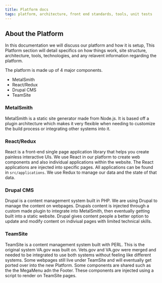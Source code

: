 ```yaml
---
title: Platform docs
tags: platform, architecture, front end standards, tools, unit tests
---
```


## About the Platform
In this documentation we will discuss our platform and how it is setup, This Platform section will detail
specifics on how things work, site structure, architecture, tools, technologies, and any relavent 
information regarding the platform.

The platform is made up of 4 major components.

- MetalSmith
- React/Redux
- Drupal CMS
- TeamSite

### MetalSmith
MetalSmith is a static site generator made from Node.js. It is based off a plugin architecture which 
makes it very flexible when needing to customize the build process or integrating other systems into it.

### React/Redux
React is a front-end single page application library that helps you create painless interactive UIs. 
We use React in our platform to create web components and also individual applications within the website. 
The React applications are injected into specific pages. All applications can be found in `src/applications`.
We use Redux to manage our data and the state of that data.

### Drupal CMS
Drupal is a content management system built in PHP. We are using Drupal to manage the content on webpages. Drupals content is injected through a custom made plugin to integrate into MetalSmith, then eventually getting built into a static website. Drupal gives content people a better option to update and modify content on indiviual pages with limited technical skills.

### TeamSite
TeamSite is a content management system built with PERL. This is the original system VA.gov was built on. Vets.gov and VA.gov were merged and needed to be integrated to use both systems without feeling like different systems. Some webpages still live under TeamSite and will eventually get ported over into the new Platform. Some components are shared such as the the MegaMenu adn the Footer. These components are injected using a script to render on TeamSite pages.
